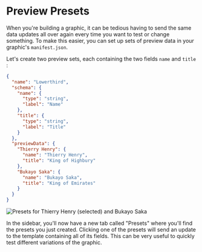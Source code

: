 # Preview Presets

When you're building a graphic, it can be tedious having to send the same data updates all over again
every time you want to test or change something. To make this easier, you can set up sets of preview
data in your graphic's `manifest.json`.

Let's create two preview sets, each containing the two fields `name` and `title` :

```json filename="manifest.json" {13-22}
{
  "name": "Lowerthird",
  "schema": {
    "name": {
      "type": "string",
      "label": "Name"
    },
    "title": {
      "type": "string",
      "label": "Title"
    }
  },
  "previewData": {
    "Thierry Henry": {
      "name": "Thierry Henry",
      "title": "King of Highbury"
    },
    "Bukayo Saka": {
      "name": "Bukayo Saka",
      "title": "King of Emirates"
    }
  }
}
```

![Presets for Thierry Henry (selected) and Bukayo Saka](/thierry-henry.jpg)

In the sidebar, you'll now have a new tab called "Presets" where you'll find the presets you just
created. Clicking one of the presets will send an update to the template containing all of its
fields. This can be very useful to quickly test different variations of the graphic.

